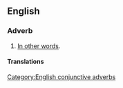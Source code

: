==English==

===Adverb===
{{en-adv|-}}

# {{lb|en|conjunctive}} [[in other words|In other words]]. {{non-gloss definition|Used to introduce a [[clarification]], simplification, or explanation}}
#: {{syn|en|that is|i.e.|Thesaurus:in other words}}
#: {{hypo|en|namely|to wit}}
#: {{ux|en|One of the best things about works of music is that they are repeatable, '''that is to say''' that one can listen to the same work over and over without becoming tired of it.}}

====Translations====
{{trans-see|in other words|that is}}

[[Category:English conjunctive adverbs]]